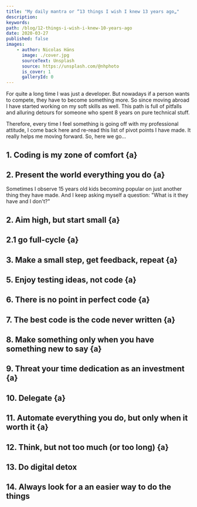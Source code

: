 ```yaml
---
title: "My daily mantra or “13 things I wish I knew 13 years ago„"
description:
keywords:
path: /blog/12-things-i-wish-i-knew-10-years-ago
date: 2020-03-27
published: false
images:
    - author: Nicolas Häns
      image: ./cover.jpg
      sourceText: Unsplash
      source: https://unsplash.com/@nhphoto
      is_cover: 1
      galleryId: 0
---
```


For quite a long time I was just a developer. But nowadays if a person wants to compete, they have to become something more. So since moving abroad I have started working on my soft skills as well. This path is full of pitfalls and alluring detours for someone who spent 8 years on pure technical stuff.

Therefore, every time I feel something is going off with my professional attitude, I come back here and re-read this list of pivot points I have made. It really helps me moving forward. So, here we go...

## 1. Coding is my zone of comfort {a}

## 2. Present the world everything you do {a}

Sometimes I observe 15 years old kids becoming popular on just another thing they have made. And I keep asking myself a question: "What is it they have and I don't?"

## 2. Aim high, but start small {a}

## 2.1 go full-cycle {a}

## 3. Make a small step, get feedback, repeat {a}

## 5. Enjoy testing ideas, not code {a}

## 6. There is no point in perfect code {a}

## 7. The best code is the code never written {a}

## 8. Make something only when you have something new to say {a}

## 9. Threat your time dedication as an investment {a}

## 10. Delegate {a}

## 11. Automate everything you do, but only when it worth it {a}

## 12. Think, but not too much (or too long) {a}

## 13. Do digital detox

## 14. Always look for a an easier way to do the things 

